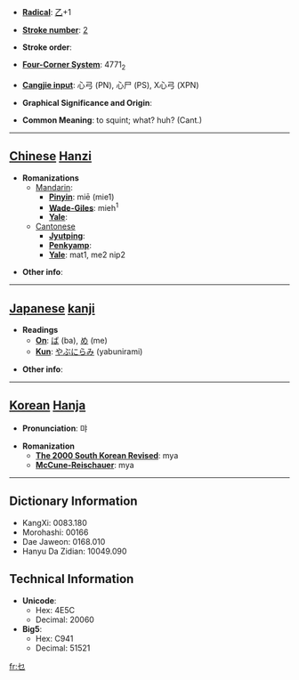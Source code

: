 * '''[[Wiktionary:Chinese radical index| Radical]]''': [[Wiktionary:Chinese radical index 乙|乙]]+1

* '''[[Wiktionary:Chinese total strokes index|Stroke number]]''': [[Wiktionary:Chinese total strokes index 2|2]]

* '''Stroke order''': 

* '''[[Wiktionary:Chinese four corner index|Four-Corner System]]''': 4771<sub>2</sub>

* '''[[Wiktionary:Chinese Cangjie index|Cangjie input]]''': 心弓 (PN), 心尸 (PS), X心弓 (XPN)

* '''Graphical Significance and Origin''': 

* '''Common Meaning''': to squint; what? huh? (Cant.)

----

== [[Chinese]] [[Hanzi]] ==

* '''Romanizations'''
** [[Mandarin]]:
*** '''[[Pinyin]]''': miē (mie1)
*** '''[[Wade-Giles]]''': mieh<sup>1</sup>
*** '''[[Yale]]''': 
**[[Cantonese]]
***'''[[Jyutping]]''':
***'''[[Penkyamp]]''': 
***'''[[Yale]]''': mat1, me2 nip2

* '''Other info''': 

----

== [[Japanese]] [[kanji]] ==

* '''Readings'''
** '''[[On]]''': [[ば]] (ba), [[め]] (me)
** '''[[Kun]]''': [[やぶにらみ]] (yabunirami)

* '''Other info''':  

----

== [[Korean]] [[Hanja]] ==

* '''Pronunciation''': 먀

* '''Romanization'''
** '''[[The 2000 South Korean Revised Romanization|The 2000 South Korean Revised]]''': mya
** '''[[McCune-Reischauer]]''': mya

----

== Dictionary Information ==

* KangXi: 0083.180
* Morohashi: 00166
* Dae Jaweon: 0168.010
* Hanyu Da Zidian: 10049.090

== Technical Information ==

* '''Unicode''':
** Hex: 4E5C
** Decimal: 20060
* '''Big5''':
** Hex: C941
** Decimal: 51521

[[fr:乜]]